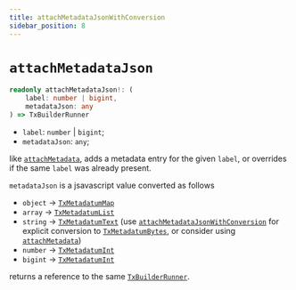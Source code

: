 ```yaml
---
title: attachMetadataJsonWithConversion
sidebar_position: 8
---
```


# `attachMetadataJson`

```ts
readonly attachMetadataJson!: (
    label: number | bigint,
    metadataJson: any
) => TxBuilderRunner
```

- `label`: `number` | `bigint`;
- `metadataJson`: `any`;

like [`attachMetadata`](./attachMetadata),
adds a metadata entry for the given `label`,
or overrides if the same `label` was already present.

`metadataJson` is a jsavascript value converted as follows

- `object` -> [`TxMetadatumMap`](../cardano-ledger-ts/classes/TxMetadatumMap)
- `array` -> [`TxMetadatumList`](../cardano-ledger-ts/classes/TxMetadatumList)
- `string` -> [`TxMetadatumText`](../cardano-ledger-ts/classes/TxMetadatumText)
(use [`attachMetadataJsonWithConversion`](./attachMetadataJsonWithConversion)
for explicit conversion to [`TxMetadatumBytes`](../cardano-ledger-ts/classes/TxMetadatumBytes),
or consider using [`attachMetadata`](./attachMetadata))
- `number` -> [`TxMetadatumInt`](../cardano-ledger-ts/classes/TxMetadatumInt)
- `bigint` -> [`TxMetadatumInt`](../cardano-ledger-ts/classes/TxMetadatumInt)

returns a reference to the same [`TxBuilderRunner`](./TxBuilderRunner).